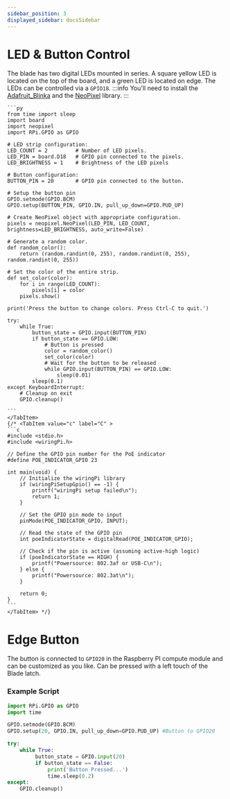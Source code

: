 ```yaml
---
sidebar_position: 3
displayed_sidebar: docsSidebar
---
```



# LED & Button Control

The blade has two digital LEDs mounted in series. A square yellow LED is located on the top of the board, and a green LED is located on edge.
The LEDs can be controlled via a `GPIO18`.
:::info
You'll need to install the [Adafruit_Blinka](https://learn.adafruit.com/circuitpython-on-raspberrypi-linux/installing-circuitpython-on-raspberry-pi) and the [NeoPixel](https://learn.adafruit.com/neopixels-on-raspberry-pi/python-usage) library.
:::
<Tabs groupId='code-lang'>
    <TabItem value="python" label="Python" default>

    ```py
    from time import sleep
    import board
    import neopixel
    import RPi.GPIO as GPIO

    # LED strip configuration:
    LED_COUNT = 2         # Number of LED pixels.
    LED_PIN = board.D18   # GPIO pin connected to the pixels.
    LED_BRIGHTNESS = 1    # Brightness of the LED pixels

    # Button configuration:
    BUTTON_PIN = 20       # GPIO pin connected to the button.

    # Setup the button pin
    GPIO.setmode(GPIO.BCM)
    GPIO.setup(BUTTON_PIN, GPIO.IN, pull_up_down=GPIO.PUD_UP)

    # Create NeoPixel object with appropriate configuration.
    pixels = neopixel.NeoPixel(LED_PIN, LED_COUNT, brightness=LED_BRIGHTNESS, auto_write=False)
    
    # Generate a random color.
    def random_color():
        return (random.randint(0, 255), random.randint(0, 255), random.randint(0, 255))

    # Set the color of the entire strip.
    def set_color(color):
        for i in range(LED_COUNT):
            pixels[i] = color
        pixels.show()
    
    print('Press the button to change colors. Press Ctrl-C to quit.')

    try:
        while True:
            button_state = GPIO.input(BUTTON_PIN)
            if button_state == GPIO.LOW:
                # Button is pressed
                color = random_color()
                set_color(color)
                # Wait for the button to be released
                while GPIO.input(BUTTON_PIN) == GPIO.LOW:
                    sleep(0.01)
            sleep(0.1)
    except KeyboardInterrupt:
        # Cleanup on exit
        GPIO.cleanup()

    ```
    </TabItem>
    {/* <TabItem value="c" label="C" >
    ```c
    #include <stdio.h>
    #include <wiringPi.h>

    // Define the GPIO pin number for the PoE indicator
    #define POE_INDICATOR_GPIO 23

    int main(void) {
        // Initialize the wiringPi library
        if (wiringPiSetupGpio() == -1) {
            printf("wiringPi setup failed\n");
            return 1;
        }

        // Set the GPIO pin mode to input
        pinMode(POE_INDICATOR_GPIO, INPUT);

        // Read the state of the GPIO pin
        int poeIndicatorState = digitalRead(POE_INDICATOR_GPIO);

        // Check if the pin is active (assuming active-high logic)
        if (poeIndicatorState == HIGH) {
            printf("Powersource: 802.3af or USB-C\n");
        } else {
            printf("Powersource: 802.3at\n");
        }

        return 0;
    }
    ```
    </TabItem> */}
</Tabs>

# Edge Button
The button is connected to `GPIO20` in the Raspberry PI compute module and can be customized as you like. Can be pressed with a left touch of the Blade latch.

### Example Script
```py
import RPi.GPIO as GPIO
import time

GPIO.setmode(GPIO.BCM)
GPIO.setup(20, GPIO.IN, pull_up_down=GPIO.PUD_UP) #Button to GPIO20

try:
    while True:
         button_state = GPIO.input(20)
         if button_state == False:
             print('Button Pressed...')
             time.sleep(0.2)
except:
    GPIO.cleanup()
```